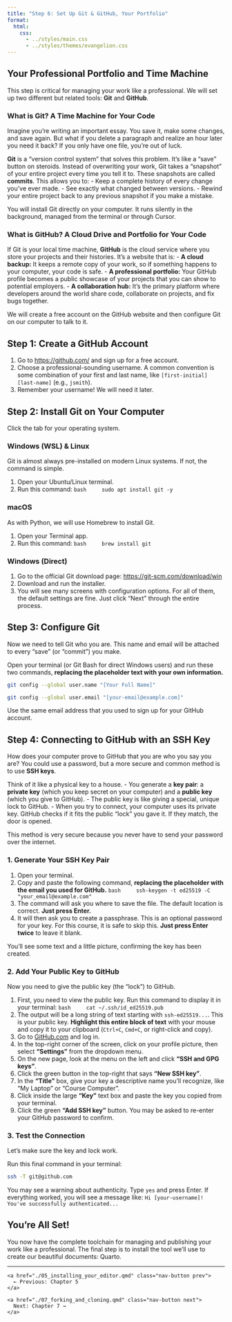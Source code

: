 ```yaml
---
title: "Step 6: Set Up Git & GitHub, Your Portfolio"
format:
  html:
    css:
      - ../styles/main.css
      - ../styles/themes/evangelion.css
---
```


## Your Professional Portfolio and Time Machine

This step is critical for managing your work like a professional. We will set up two different but related tools: **Git** and **GitHub**.

### What is Git? A Time Machine for Your Code

Imagine you're writing an important essay. You save it, make some changes, and save again. But what if you delete a paragraph and realize an hour later you need it back? If you only have one file, you're out of luck.

**Git** is a "version control system" that solves this problem. It's like a "save" button on steroids. Instead of overwriting your work, Git takes a "snapshot" of your entire project every time you tell it to. These snapshots are called **commits**. This allows you to:
-   Keep a complete history of every change you've ever made.
-   See exactly what changed between versions.
-   Rewind your entire project back to any previous snapshot if you make a mistake.

You will install Git directly on your computer. It runs silently in the background, managed from the terminal or through Cursor.

### What is GitHub? A Cloud Drive and Portfolio for Your Code

If Git is your local time machine, **GitHub** is the cloud service where you store your projects and their histories. It's a website that is:
-   **A cloud backup:** It keeps a remote copy of your work, so if something happens to your computer, your code is safe.
-   **A professional portfolio:** Your GitHub profile becomes a public showcase of your projects that you can show to potential employers.
-   **A collaboration hub:** It's the primary platform where developers around the world share code, collaborate on projects, and fix bugs together.

We will create a free account on the GitHub website and then configure Git on our computer to talk to it.

## Step 1: Create a GitHub Account

1.  Go to [https://github.com/](https://github.com/) and sign up for a free account.
2.  Choose a professional-sounding username. A common convention is some combination of your first and last name, like `[first-initial][last-name]` (e.g., `jsmith`).
3.  Remember your username! We will need it later.

## Step 2: Install Git on Your Computer

Click the tab for your operating system.

::: {.panel-tabset}

### Windows (WSL) & Linux

Git is almost always pre-installed on modern Linux systems. If not, the command is simple.

1.  Open your Ubuntu/Linux terminal.
2.  Run this command:
    ```bash
    sudo apt install git -y
    ```

### macOS

As with Python, we will use Homebrew to install Git.

1.  Open your Terminal app.
2.  Run this command:
    ```bash
    brew install git
    ```

### Windows (Direct)

1.  Go to the official Git download page: [https://git-scm.com/download/win](https://git-scm.com/download/win)
2.  Download and run the installer.
3.  You will see many screens with configuration options. For all of them, the default settings are fine. Just click "Next" through the entire process.

:::

## Step 3: Configure Git

Now we need to tell Git who you are. This name and email will be attached to every "save" (or "commit") you make.

Open your terminal (or Git Bash for direct Windows users) and run these two commands, **replacing the placeholder text with your own information.**

```bash
git config --global user.name "[Your Full Name]"
```

```bash
git config --global user.email "[your-email@example.com]"
```

::: {.callout-tip}
Use the same email address that you used to sign up for your GitHub account.
:::

## Step 4: Connecting to GitHub with an SSH Key

How does your computer prove to GitHub that you are who you say you are? You could use a password, but a more secure and common method is to use **SSH keys**.

Think of it like a physical key to a house.
-   You generate a **key pair**: a **private key** (which you keep secret on your computer) and a **public key** (which you give to GitHub).
-   The public key is like giving a special, unique lock to GitHub.
-   When you try to connect, your computer uses its private key. GitHub checks if it fits the public "lock" you gave it. If they match, the door is opened.

This method is very secure because you never have to send your password over the internet.

### 1. Generate Your SSH Key Pair
1.  Open your terminal.
2.  Copy and paste the following command, **replacing the placeholder with the email you used for GitHub.**
    ```bash
    ssh-keygen -t ed25519 -C "your_email@example.com"
    ```
3.  The command will ask you where to save the file. The default location is correct. **Just press Enter.**
4.  It will then ask you to create a passphrase. This is an optional password for your key. For this course, it is safe to skip this. **Just press Enter twice** to leave it blank.

You'll see some text and a little picture, confirming the key has been created.

### 2. Add Your Public Key to GitHub
Now you need to give the public key (the "lock") to GitHub.

1.  First, you need to view the public key. Run this command to display it in your terminal:
    ```bash
    cat ~/.ssh/id_ed25519.pub
    ```
2.  The output will be a long string of text starting with `ssh-ed25519...`. This is your public key. **Highlight this entire block of text** with your mouse and copy it to your clipboard (`Ctrl+C`, `Cmd+C`, or right-click and copy).
3.  Go to [GitHub.com](https://github.com) and log in.
4.  In the top-right corner of the screen, click on your profile picture, then select **"Settings"** from the dropdown menu.
5.  On the new page, look at the menu on the left and click **"SSH and GPG keys"**.
6.  Click the green button in the top-right that says **"New SSH key"**.
7.  In the **"Title"** box, give your key a descriptive name you'll recognize, like "My Laptop" or "Course Computer".
8.  Click inside the large **"Key"** text box and paste the key you copied from your terminal.
9.  Click the green **"Add SSH key"** button. You may be asked to re-enter your GitHub password to confirm.

### 3. Test the Connection
Let's make sure the key and lock work.

Run this final command in your terminal:
```bash
ssh -T git@github.com
```
You may see a warning about authenticity. Type `yes` and press Enter. If everything worked, you will see a message like: `Hi [your-username]! You've successfully authenticated...`

## You're All Set!

You now have the complete toolchain for managing and publishing your work like a professional. The final step is to install the tool we'll use to create our beautiful documents: Quarto.

---

::: {.navigation}
<div class="nav-buttons">
  <div class="nav-left">
    <a href="./05_installing_your_editor.qmd" class="nav-button prev">
      ← Previous: Chapter 5
    </a>
  </div>
  <div class="nav-right">
    <a href="./07_forking_and_cloning.qmd" class="nav-button next">
      Next: Chapter 7 →
    </a>
  </div>
</div>
::: 